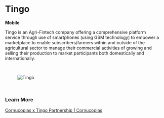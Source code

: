 # Tingo  

**Mobile**  

Tingo is an Agri-Fintech company offering a comprehensive platform service through use of smartphones (using GSM technology) to empower a marketplace to enable subscribers/farmers within and outside of the agricultural sector to manage their commercial activities of growing and selling their production to market participants both domestically and internationally.  

</br>  

<figure className="img-center">
  <img src="/images/partners/tingo.avif" alt="Tingo" />
</figure>  

</br>  

### Learn More  

<div className="space-y-3">  
  <a href="https://www.cornucopias.io/2021/12/14/cornucopias-x-tingo-partnership" target="_blank" rel="noopener noreferrer" className="block rounded-xl border border-white/10 bg-zinc-900/60 p-4 hover:bg-zinc-900/80 transition">
    Cornucopias x Tingo Partnership | Cornucopias
  </a>  
</div>  
